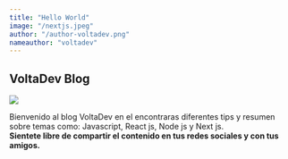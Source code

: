 ```yaml
---
title: "Hello World"
image: "/nextjs.jpeg"
author: "/author-voltadev.png"
nameauthor: "voltadev"
---
```


## VoltaDev Blog

<Image src="/vercel.svg" width={200} height={200} />

Bienvenido al blog VoltaDev en el encontraras diferentes tips y resumen sobre temas como: Javascript, React js, Node js y Next js.<br/>
**Sientete libre de compartir el contenido en tus redes sociales y con tus amigos.**
